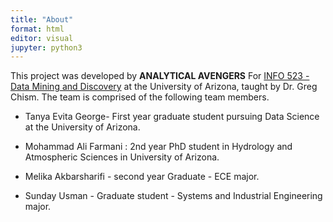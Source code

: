 ```yaml
---
title: "About"
format: html
editor: visual
jupyter: python3
---
```


This project was developed by **ANALYTICAL AVENGERS** For [INFO 523 - Data Mining and Discovery](https://datamineaz.org/) at the University of Arizona, taught by Dr. Greg Chism. The team is comprised of the following team members.

-   Tanya Evita George- First year graduate student pursuing Data Science at the University of Arizona.

-   Mohammad Ali Farmani : 2nd year PhD student in Hydrology and Atmospheric Sciences in University of Arizona.

-   Melika Akbarsharifi - second year Graduate - ECE major.

-   Sunday Usman - Graduate student - Systems and Industrial Engineering major.
